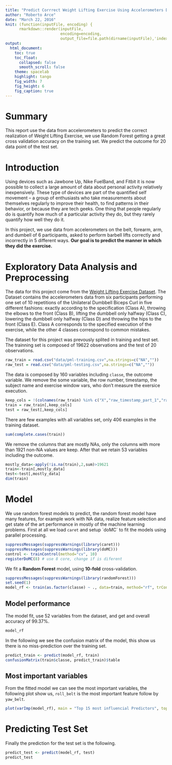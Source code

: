 ```yaml
---
title: "Predict Corrrect Weight Lifting Exercise Using Accelerometers Data"
author: "Roberto Arce"
date: "March 22, 2016"
knit: (function(inputFile, encoding) { 
      rmarkdown::render(inputFile,
                        encoding=encoding, 
                        output_file=file.path(dirname(inputFile),'index.html')) })
output:
  html_document:
    toc: true
    toc_float:
      collapsed: false
      smooth_scroll: false
    theme: spacelab
    highlight: tango
    fig_width: 7
    fig_height: 6
    fig_caption: true
---
```

# Summary

This report use the data from accelerometers to predict the correct realization of Weight Lifting Exercise, we use Random Forest getting a great cross validation accuracy on the training set. We predict the outcome for 20 data point of the test set.

# Introduction

Using devices such as Jawbone Up, Nike FuelBand, and Fitbit it is now possible to collect a large amount of data about personal activity relatively inexpensively. These type of devices are part of the quantified self movement – a group of enthusiasts who take measurements about themselves regularly to improve their health, to find patterns in their behavior, or because they are tech geeks. One thing that people regularly do is quantify how much of a particular activity they do, but they rarely quantify how well they do it. 

In this project, we use data from accelerometers on the belt, forearm, arm, and dumbell of 6 participants, asked to perform barbell lifts correctly and incorrectly in 5 different ways. **Our goal is to predict the manner in which they did the exercise.**

# Exploratory Data Analysis and Preprocessing

The data for this project come from the [Weight Lifting Exercise Dataset](http://groupware.les.inf.puc-rio.br/har). The Dataset contains the  accelerometers data from six participants performing one set of 10 repetitions of the Unilateral Dumbbell Biceps Curl in five different fashions: exactly according to the specification (Class A), throwing the elbows to the front (Class B), lifting the dumbbell only halfway (Class C), lowering the dumbbell only halfway (Class D) and throwing the hips to the front (Class E). Class A corresponds to the specified execution of the exercise, while the other 4 classes correspond to common mistakes.

The dataset for this project was prevously splited in training and test set. The trainning set is composed of 19622 observations and the test of 20 observations.

```r
raw_train = read.csv("data/pml-training.csv",na.strings=c("NA",""))
raw_test = read.csv("data/pml-testing.csv",na.strings=c("NA",""))
```

The data is composed by 160 variables including `classe`, the outcome variable. We remove the some variable, the row number, timestamp, the subject name and exercise window vars, who don't measure the exersice execution.

```r
keep_cols = !(colnames(raw_train) %in% c("X","raw_timestamp_part_1","raw_timestamp_part_2","cvtd_timestamp","new_window","num_window","user_name"))
train = raw_train[,keep_cols]
test = raw_test[,keep_cols]
```

There are few examples with all variables set, only 406 examples in the training dataset.
```r
sum(complete.cases(train))
```

We remove the columns that are mostly NAs, only the columns with more than 1921 non-NA values are keep. After that we retain 53 variables including the outcome.
```r
mostly_data<-apply(!is.na(train),2,sum)>19621
train<-train[,mostly_data]
test<-test[,mostly_data]
dim(train)
```

# Model

We use random forest models to predict, the random forest model have many features, for example work with NA data, realize feature selection and get state of the art performance in mostly of the machine learning problems. First at all we load `caret` and setup ´doMC´ to fit the models using parallel processing.

```r
suppressMessages(suppressWarnings(library(caret)))
suppressMessages(suppressWarnings(library(doMC)))
control <- trainControl(method="cv", 10)
registerDoMC(8) # use 8 core, change if is diferent
```

We fit a **Random Forest** model, using **10-fold** cross-validation. 

```r
suppressMessages(suppressWarnings(library(randomForest)))
set.seed(1)
model_rf <- train(as.factor(classe) ~ ., data=train, method="rf", trControl=control, parallel=TRUE)
```

## Model performance

The model fit, use 52 variables from the dataset, and get and overall accuracy of 99.37%.

```r
model_rf
```

In the following we see the confusion matrix of the model, this show us there is no miss-prediction over the training set.
```r
predict_train <- predict(model_rf, train)
confusionMatrix(train$classe, predict_train)$table
```

## Most important variables

From the fitted model we can see the most important variables, the following plot show us, `roll_belt` is the most important feature follow by `yaw_belt`.

```r
plot(varImp(model_rf), main = "Top 15 most influencial Predictors", top = 15)
```

# Predicting Test Set

Finally the prediction for the test set is the following.

```r
predict_test <- predict(model_rf, test)
predict_test
```


